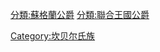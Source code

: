 {{Commons cat|Dukes of Argyll}}
{{Cat main|阿蓋爾公爵}}
[[分類:蘇格蘭公爵|分類:蘇格蘭公爵]]
[[分類:聯合王國公爵|分類:聯合王國公爵]]
[[Category:坎贝尔氏族|Category:坎贝尔氏族]]